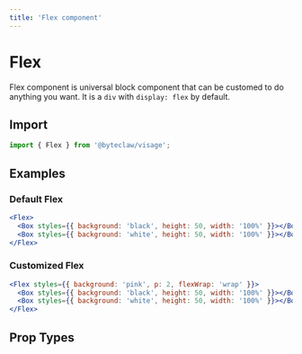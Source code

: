 ```yaml
---
title: 'Flex component'
---
```


# Flex

Flex component is universal block component that can be customed to do anything you want. It is a `div` with `display: flex` by default.

## Import

```js transpile=false
import { Flex } from '@byteclaw/visage';
```

## Examples

### Default Flex

```jsx live=true
<Flex>
  <Box styles={{ background: 'black', height: 50, width: '100%' }}></Box>
  <Box styles={{ background: 'white', height: 50, width: '100%' }}></Box>
</Flex>
```

### Customized Flex

```jsx live=true
<Flex styles={{ background: 'pink', p: 2, flexWrap: 'wrap' }}>
  <Box styles={{ background: 'black', height: 50, width: '100%' }}></Box>
  <Box styles={{ background: 'white', height: 50, width: '100%' }}></Box>
</Flex>
```

## Prop Types

<PropTypes component="Flex" />
